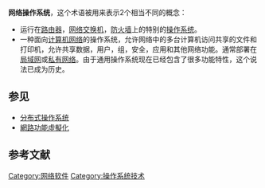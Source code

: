 {{Multiple issues|
{{unreferenced|time=2016-03-30T04:07:28+00:00}}
{{Expand language|1=en|time=2020-09-19T03:25:24+00:00}}
}}
'''网络操作系统'''，这个术语被用来表示2个相当不同的概念：

* 运行在[[路由器|路由器]]，[[网络交换机|网络交换机]]，[[防火墙|防火墙]]上的特别的[[操作系统|操作系统]]。
* 一种面向[[计算机网络|计算机网络]]的操作系统，允许网络中的多台计算机访问共享的文件和打印机，允许共享数据，用户，组，安全，应用和其他网络功能。通常部署在[[局域网|局域网]]或[[私有网络|私有网络]]。由于通用操作系统现在已经包含了很多功能特性，这个说法已成为历史。

== 参见 ==
*[[分布式操作系统|分布式操作系统]]
*[[網路功能虛擬化|網路功能虛擬化]]

== 参考文献 ==
{{reflist}}

[[Category:网络软件|Category:网络软件]]
[[Category:操作系统技术|Category:操作系统技术]]